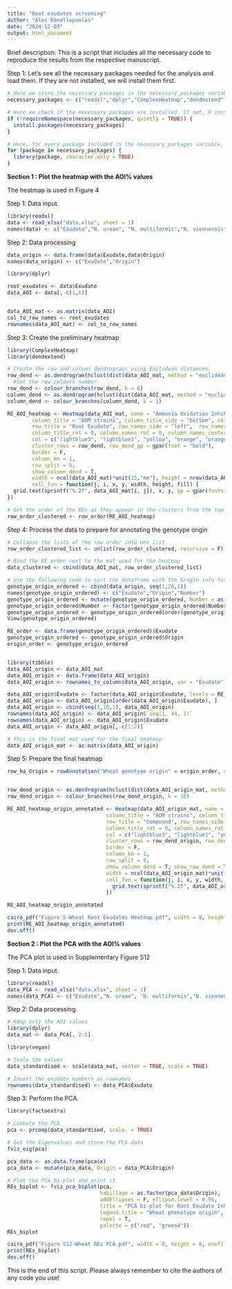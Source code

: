---
title: "Root exudates screening"
author: "Alex Kanellopoulos"
date: "2024-12-03"
output: html_document
---

Brief description: This is a script that includes all the necessary code to reproduce the results from the respective manuscript. 

Step 1: Let's see all the necessary packages needed for the analysis and load them. If they are not installed, we will install them first. 

```{r Library Installation and Loading, echo=TRUE, message=FALSE, warning=FALSE}
# Here we store the necessary packages in the necessary_packages variable
necessary_packages <- c("readxl","dplyr","ComplexHeatmap","dendextend","tibble","vegan")

# Here we check if the necessary packages are installed. If not, R installs them 
if (!requireNamespace(necessary_packages, quietly = TRUE)) {
  install.packages(necessary_packages)
}

# Here, for every package included in the necessary_packages variable, R will load it. The character.only = TRUE ensures that library() will try to interpret the package names as characters (as it needs for it to work) 
for (package in necessary_packages) {
  library(package, character.only = TRUE)
}
```

**Section 1 : Plot the heatmap with the AOI% values**

The heatmap is used in Figure 4 

Step 1: Data input.

```{r Data import and pre-processing, echo=TRUE}
library(readxl)
data <- read_xlsx("data.xlsx", sheet = 1)
names(data) <- c("Exudate","N. ureae", "N. multiformis","N. viennensis","Ca. N. franklandianus","Origin")

```

Step 2: Data processing

```{r echo=TRUE, message=FALSE, warning=FALSE}
data_origin <- data.frame(data$Exudate,data$Origin)
names(data_origin) <- c("Exudate","Origin")

library(dplyr)

root_exudates <- data$Exudate
data_AOI <- data[,-c(1,6)]


data_AOI_mat <- as.matrix(data_AOI)
col_to_row_names <- root_exudates
rownames(data_AOI_mat) <- col_to_row_names
```

Step 3: Create the preliminary heatmap

```{r echo=TRUE, message=FALSE, warning=FALSE}

library(ComplexHeatmap)
library(dendextend)

# Create the row and column dendrograms using Euclidean distances. 
row_dend <- as.dendrogram(hclust(dist(data_AOI_mat, method = "euclidean")))
  #Set the row colours number
row_dend <- colour_branches(row_dend, k = 6) 
column_dend <- as.dendrogram(hclust(dist(data_AOI_mat, method = "euclidean"), method = "complete"))
column_dend <- colour_branches(column_dend, k = 1)

RE_AOI_heatmap <- Heatmap(data_AOI_mat, name = "Ammonia Oxidation Inhibition %", 
        column_title = "AOM strains", column_title_side = "bottom", column_title_gp = gpar(fontsize = 16), column_dend_side = "bottom", column_names_gp = gpar(fontsize = 10),
        row_title = "Root Exudate", row_names_side = "left",  row_names_gp = gpar(fontsize = 12),   row_dend_width = unit(10,"mm"), row_title_gp = gpar(fontsize = 16),
        column_title_rot = 0, column_names_rot = 0, column_names_centered = T, 
        col = c("lightblue3", "lightblue1", "yellow", "orange", "orange3", "red"), 
        cluster_rows = row_dend, row_dend_gp = gpar(font = "bold"),
        border = F, 
        column_km = 1, 
        row_split = 6, 
        show_column_dend = T,
        width = ncol(data_AOI_mat)*unit(25,"mm"), height = nrow(data_AOI_mat)*unit(4.5,"mm"), 
        cell_fun = function(j, i, x, y, width, height, fill) {
  grid.text(sprintf("%.2f", data_AOI_mat[i, j]), x, y, gp = gpar(fontsize = 10))
})

# Get the order of the REs as they appear in the clusters from the top to the bottom of the heatmap
row_order_clustered <- row_order(RE_AOI_heatmap)

```

Step 4: Process the data to prepare for annotating the genotype origin

```{r echo=TRUE, message=FALSE, warning=FALSE}

# Collapse the lists of the row order into one list
row_order_clustered_list <- unlist(row_order_clustered, recursive = F)

# Bind the RE order next to the mat used for the heatmap
data_clustered <- cbind(data_AOI_mat, row_order_clustered_list)

# Use the following code to sort the dataframe with the Origin info for all REs
genotype_origin_ordered <- cbind(data_origin, seq(1,20,1))
names(genotype_origin_ordered) <- c("Exudate","Origin","Number")
genotype_origin_ordered <- mutate(genotype_origin_ordered, Number = as.vector(Number))
genotype_origin_ordered$Number <- factor(genotype_origin_ordered$Number, levels = row_order_clustered_list)
genotype_origin_ordered <- genotype_origin_ordered[order(genotype_origin_ordered$Number), ]
View(genotype_origin_ordered)

RE_order <- data.frame(genotype_origin_ordered)$Exudate
genotype_origin_ordered <- genotype_origin_ordered$Origin
origin_order <- genotype_origin_ordered 


library(tibble)
data_AOI_origin <- data_AOI_mat
data_AOI_origin <- data.frame(data_AOI_origin)
data_AOI_origin <- rownames_to_column(data_AOI_origin, var = "Exudate")

data_AOI_origin$Exudate <- factor(data_AOI_origin$Exudate, levels = RE_order)
data_AOI_origin <- data_AOI_origin[order(data_AOI_origin$Exudate), ]
data_AOI_origin <- cbind(seq(1,10,1), data_AOI_origin)
rownames(data_AOI_origin) <- data_AOI_origin$`seq(1, 44, 1)`
rownames(data_AOI_origin) <- data_AOI_origin$Exudate
data_AOI_origin <- data_AOI_origin[,-c(1:2)]

# This is the final mat used for the final heatmap
data_AOI_origin_mat <- as.matrix(data_AOI_origin)

```

Step 5: Prepare the final heatmap

```{r echo=TRUE, message=FALSE, warning=FALSE}
row_ha_Origin = rowAnnotation("Wheat genotype origin" = origin_order, col = list("Wheat genotype origin" = c("India" = "green4", "Austria" = "red")))


row_dend_origin <- as.dendrogram(hclust(dist(data_AOI_origin_mat, method = "euclidean")))
row_dend_origin <- colour_branches(row_dend_origin, k = 10) 

RE_AOI_heatmap_origin_annotated <- Heatmap(data_AOI_origin_mat, name = "Ammonia Oxidation Inhibition %", right_annotation = row_ha_Origin,
                                column_title = "AOM strains", column_title_side = "bottom", column_title_gp = gpar(fontsize = 16), column_dend_side = "bottom", column_names_gp = gpar(fontsize = 10),
                                row_title = "Compound", row_names_side = "left",  row_names_gp = gpar(fontsize = 12), row_dend_width = unit(10,"mm"), row_title_gp = gpar(fontsize = 16),
                                column_title_rot = 0, column_names_rot = 0, column_names_centered = T, 
                                col = c("lightblue3", "lightblue1", "yellow", "orange", "orange3", "red"), 
                                cluster_rows = row_dend_origin, row_dend_gp = gpar(font = "bold"),
                                border = F, 
                                column_km = 1, 
                                row_split = 9, 
                                show_column_dend = T, show_row_dend = T,
                                width = ncol(data_AOI_origin_mat)*unit(25,"mm"), height = nrow(data_AOI_origin_mat)*unit(4.5,"mm"), 
                                cell_fun = function(j, i, x, y, width, height, fill) {
                                  grid.text(sprintf("%.2f", data_AOI_origin_mat[i, j]), x, y, gp = gpar(fontsize = 10))
                                })

RE_AOI_heatmap_origin_annotated

cairo_pdf("Figure 5-Wheat Root Exudates Heatmap.pdf", width = 8, height = 6)
print(RE_AOI_heatmap_origin_annotated)
dev.off()

```

**Section 2 : Plot the PCA with the AOI% values**

The PCA plot is used in Supplementary Figure S12 

Step 1: Data input.

```{r Data import and pre-processing, echo=TRUE}
library(readxl)
data_PCA <- read_xlsx("data.xlsx", sheet = 1)
names(data_PCA) <- c("Exudate","N. ureae", "N. multiformis","N. viennensis","Ca. N. franklandianus","Origin")

```

Step 2: Data processing.

```{r Data import and pre-processing, echo=TRUE}
# Keep only the AOI values
library(dplyr)
data_mat <- data_PCA[, 2:5]

library(vegan)

# Scale the values
data_standardised <- scale(data_mat, center = TRUE, scale = TRUE)

# Insert the exudate numbers as rownames
rownames(data_standardised) <- data_PCA$Exudate

```

Step 3: Perform the PCA.

```{r Data import and pre-processing, echo=TRUE}

library(factoextra)

# Combute the PCA
pca <- prcomp(data_standardised, scale. = TRUE)

# Get the Eigenvalues and store the PCA data
fviz_eig(pca)

pca_data <- as.data.frame(pca$x)
pca_data <- mutate(pca_data, Origin = data_PCA$Origin)

# Plot the PCA bi-plot and print it
REs_biplot <- fviz_pca_biplot(pca,
                              habillage = as.factor(pca_data$Origin),
                              addEllipses = F, ellipse.level = 0.95,
                              title = "PCA bi-plot for Root Exudate Inhibitory pattern",
                              legend.title = "Wheat phenotype origin",
                              repel = T, 
                              palette = c("red", "green4"))
REs_biplot

cairo_pdf("Figure S12-Wheat REs PCA.pdf", width = 8, height = 6, onefile = T)
print(REs_biplot)
dev.off()

```

This is the end of this script. 
Please always remember to cite the authors of any code you use!
